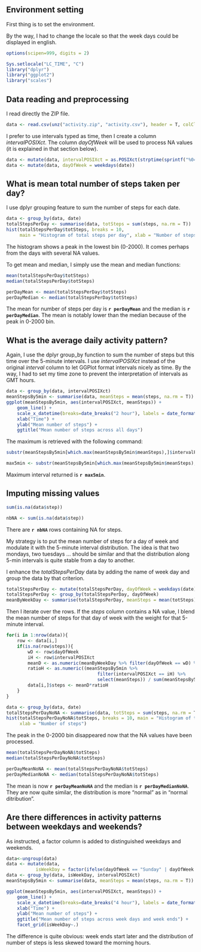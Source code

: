 
## Environment setting
First thing is to set the environment.

By the way, I had to change the locale so that the week days could be displayed in english.

```r
options(scipen=999, digits = 2)
```
```r
Sys.setlocale("LC_TIME", "C")
library("dplyr")
library("ggplot2")
library("scales")
```

## Data reading and preprocessing
I read directly the ZIP file.
```r
data <- read.csv(unz("activity.zip", "activity.csv"), header = T, colClasses = c("integer", "Date", "integer"))
```

I prefer to use intervals typed as time, then I create a column *intervalPOSIXct*.
The column *dayOfWeek* will be used to process NA values (it is explained in that section below).
```r
data <- mutate(data, intervalPOSIXct = as.POSIXct(strptime(sprintf("%04d", interval), "%H%M")))
data <- mutate(data, dayOfWeek = weekdays(date))
```

## What is mean total number of steps taken per day?
I use dplyr grouping feature to sum the number of steps for each date. 
```r
data <- group_by(data, date)
totalStepsPerDay <- summarise(data, totSteps = sum(steps, na.rm = T))
hist(totalStepsPerDay$totSteps, breaks = 10, 
     main = "Histogram of total steps per day", xlab = "Number of steps")
```

The histogram shows a peak in the lowest bin (0-2000). It comes perhaps from the days with several NA values.

To get mean and median, I simply use the mean and median functions:
```r
mean(totalStepsPerDay$totSteps)
median(totalStepsPerDay$totSteps)
```
```r
perDayMean <- mean(totalStepsPerDay$totSteps)
perDayMedian <- median(totalStepsPerDay$totSteps)
```
The mean for number of steps per day is **`r perDayMean`** and the median is **`r perDayMedian`**. The mean is notably lower than the median because of the peak in 0-2000 bin.

## What is the average daily activity pattern?
Again, I use the dplyr group_by function to sum the number of steps but this time over the 5-minute intervals. I use *intervalPOSIXct* instead of the original *interval* column to let GGPlot format intervals nicely as time.
By the way, I had to set my time zone to prevent the interpretation of intervals as GMT hours.
```r
data <- group_by(data, intervalPOSIXct)
meanStepsBy5min <- summarise(data, meanSteps = mean(steps, na.rm = T))
ggplot(meanStepsBy5min, aes(intervalPOSIXct, meanSteps)) + 
    geom_line() + 
    scale_x_datetime(breaks=date_breaks("2 hour"), labels = date_format("%H:%M", tz = "Europe/Paris")) +
    xlab("Time") + 
    ylab("Mean number of steps") +
    ggtitle("Mean number of steps across all days")
```

The maximum is retrieved with the following command:
```r
substr(meanStepsBy5min[which.max(meanStepsBy5min$meanSteps),]$intervalPOSIXct, 12, 16)
```
```r
max5min <- substr(meanStepsBy5min[which.max(meanStepsBy5min$meanSteps),]$intervalPOSIXct, 12, 16)
```

Maximum interval returned is **`r max5min`**.

## Imputing missing values
```r
sum(is.na(data$step))
```
```r
nbNA <- sum(is.na(data$step))
```
There are **`r nbNA`** rows containing NA for steps.

My strategy is to put the mean number of steps for a day of week and modulate it with the 5-minute interval distribution. The idea is that two mondays, two tuesdays ... should be similar and that the distribution along 5-min intervals is quite stable from a day to another.

I enhance the *totalStepsPerDay* data by adding the name of week day and group the data by that criterion.

```r
totalStepsPerDay <- mutate(totalStepsPerDay, dayOfWeek = weekdays(date))
totalStepsPerDay <- group_by(totalStepsPerDay, dayOfWeek)
meanByWeekDay <- summarise(totalStepsPerDay, meanSteps = mean(totSteps))
```

Then I iterate over the rows. If the *steps* column contains a NA value, I blend the mean number of steps for that day of week with the weight for that 5-minute interval.
```r
for(i in 1:nrow(data)){
    row <- data[i,]
    if(is.na(row$steps)){
        wD <- row$dayOfWeek
        iH <- row$intervalPOSIXct
        meanD <- as.numeric(meanByWeekDay %>% filter(dayOfWeek == wD) %>% select(meanSteps))
        ratioH <- as.numeric((meanStepsBy5min %>% 
                                  filter(intervalPOSIXct == iH) %>% 
                                  select(meanSteps)) / sum(meanStepsBy5min$meanSteps))
        data[i,]$steps <- meanD*ratioH
    }
}

data <- group_by(data, date)
totalStepsPerDayNoNA <- summarise(data, totSteps = sum(steps, na.rm = T))
hist(totalStepsPerDayNoNA$totSteps, breaks = 10, main = "Histogram of total steps per day", 
     xlab = "Number of steps")
```

The peak in the 0-2000 bin disappeared now that the NA values have been processed.

```r
mean(totalStepsPerDayNoNA$totSteps)
median(totalStepsPerDayNoNA$totSteps)
```
```r
perDayMeanNoNA <- mean(totalStepsPerDayNoNA$totSteps)
perDayMedianNoNA <- median(totalStepsPerDayNoNA$totSteps)
```
The mean is now **`r perDayMeanNoNA`** and the median is **`r perDayMedianNoNA`**. They are now quite similar,  the distribution is more "normal" as in "normal ditribution".

## Are there differences in activity patterns between weekdays and weekends?
As instructed, a factor column is added to distinguished weekdays and weekends.
```r
data<-ungroup(data)
data <- mutate(data, 
           isWeekDay = factor(ifelse(dayOfWeek == "Sunday" | dayOfWeek == "Saturday", "weekend", "weekday")))
data <- group_by(data, isWeekDay, intervalPOSIXct)
meanStepsBy5min <- summarise(data, meanSteps = mean(steps, na.rm = T))

ggplot(meanStepsBy5min, aes(intervalPOSIXct, meanSteps)) +
    geom_line() +
    scale_x_datetime(breaks=date_breaks("4 hour"), labels = date_format("%H:%M", tz = "Europe/Paris")) +
    xlab("Time") +
    ylab("Mean number of steps") +
    ggtitle("Mean number of steps across week days and week ends") + 
    facet_grid(isWeekDay~.)
```

The difference is quite obvious: week ends start later and the distribution of number of steps is less skewed toward the morning hours.







